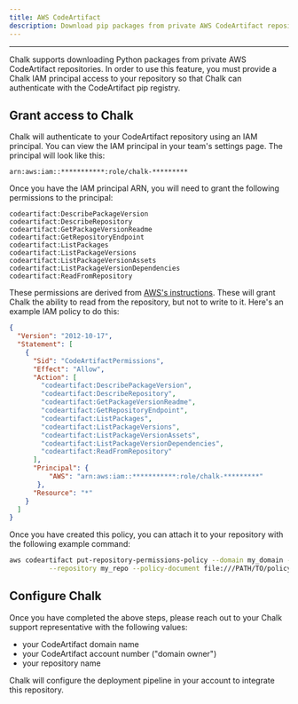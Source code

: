 ```yaml
---
title: AWS CodeArtifact
description: Download pip packages from private AWS CodeArtifact repositories
---
```



---

Chalk supports downloading Python packages from private AWS CodeArtifact repositories. In order to use this feature,
you must provide a Chalk IAM principal access to your repository so that Chalk can authenticate with the CodeArtifact
pip registry.

## Grant access to Chalk

Chalk will authenticate to your CodeArtifact repository using an IAM principal. You can view the IAM principal
in your team's settings page. The principal will look like this:

```
arn:aws:iam::***********:role/chalk-*********
```

Once you have the IAM principal ARN, you will need to grant the following permissions to the principal:

```
codeartifact:DescribePackageVersion
codeartifact:DescribeRepository
codeartifact:GetPackageVersionReadme
codeartifact:GetRepositoryEndpoint
codeartifact:ListPackages
codeartifact:ListPackageVersions
codeartifact:ListPackageVersionAssets
codeartifact:ListPackageVersionDependencies
codeartifact:ReadFromRepository
```

These permissions are derived from [AWS's instructions](https://docs.aws.amazon.com/codeartifact/latest/ug/repo-policies.html).
These will grant Chalk the ability to read from the repository, but not to write to it. Here's an example IAM policy to do this:

```json
{
  "Version": "2012-10-17",
  "Statement": [
    {
      "Sid": "CodeArtifactPermissions",
      "Effect": "Allow",
      "Action": [
        "codeartifact:DescribePackageVersion",
        "codeartifact:DescribeRepository",
        "codeartifact:GetPackageVersionReadme",
        "codeartifact:GetRepositoryEndpoint",
        "codeartifact:ListPackages",
        "codeartifact:ListPackageVersions",
        "codeartifact:ListPackageVersionAssets",
        "codeartifact:ListPackageVersionDependencies",
        "codeartifact:ReadFromRepository"
      ],
      "Principal": {
          "AWS": "arn:aws:iam::***********:role/chalk-*********"
       },
      "Resource": "*"
    }
  ]
}
```

Once you have created this policy, you can attach it to your repository with the following example command:

```sh
aws codeartifact put-repository-permissions-policy --domain my_domain --domain-owner 111122223333 \
          --repository my_repo --policy-document file:///PATH/TO/policy.json
```


## Configure Chalk

Once you have completed the above steps, please reach out to your Chalk support representative with the following values:

- your CodeArtifact domain name
- your CodeArtifact account number ("domain owner")
- your repository name

Chalk will configure the deployment pipeline in your account to integrate this repository.